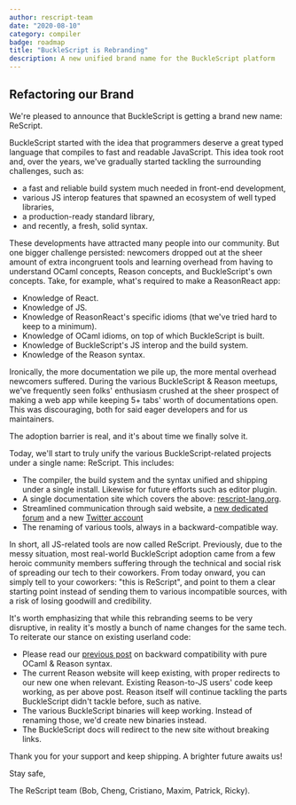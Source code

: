 ```yaml
---
author: rescript-team
date: "2020-08-10"
category: compiler
badge: roadmap
title: "BuckleScript is Rebranding"
description: A new unified brand name for the BuckleScript platform
---
```


## Refactoring our Brand

We're pleased to announce that BuckleScript is getting a brand new name: ReScript.

BuckleScript started with the idea that programmers deserve a great typed language that compiles to fast and readable JavaScript. This idea took root and, over the years, we've gradually started tackling the surrounding challenges, such as:
- a fast and reliable build system much needed in front-end development, 
- various JS interop features that spawned an ecosystem of well typed libraries,
- a production-ready standard library,
- and recently, a fresh, solid syntax.

These developments have attracted many people into our community. But one bigger challenge persisted: newcomers dropped out at the sheer amount of extra incongruent tools and learning overhead from having to understand OCaml concepts, Reason concepts, and BuckleScript's own concepts. Take, for example, what's required to make a ReasonReact app:
- Knowledge of React.
- Knowledge of JS.
- Knowledge of ReasonReact's specific idioms (that we've tried hard to keep to a minimum).
- Knowledge of OCaml idioms, on top of which BuckleScript is built.
- Knowledge of BuckleScript's JS interop and the build system.
- Knowledge of the Reason syntax.

Ironically, the more documentation we pile up, the more mental overhead newcomers suffered. During the various BuckleScript & Reason meetups, we've frequently seen folks' enthusiasm crushed at the sheer prospect of making a web app while keeping 5+ tabs' worth of documentations open. This was discouraging, both for said eager developers and for us maintainers. 

The adoption barrier is real, and it's about time we finally solve it.

Today, we'll start to truly unify the various BuckleScript-related projects under a single name: ReScript. This includes:
- The compiler, the build system and the syntax unified and shipping under a single install. Likewise for future efforts such as editor plugin.
- A single documentation site which covers the above: [rescript-lang.org](https://rescript-lang.org).
- Streamlined communication through said website, a [new dedicated forum](https://forum.rescript-lang.org) and a new [Twitter account](http://twitter.com/rescriptlang)
- The renaming of various tools, always in a backward-compatible way.

In short, all JS-related tools are now called ReScript. Previously, due to the messy situation, most real-world BuckleScript adoption came from a few heroic community members suffering through the technical and social risk of spreading our tech to their coworkers. From today onward, you can simply tell to your coworkers: "this is ReScript", and point to them a clear starting point instead of sending them to various incompatible sources, with a risk of losing goodwill and credibility.

It's worth emphasizing that while this rebranding seems to be very disruptive, in reality it's mostly a bunch of name changes for the same tech. To reiterate our stance on existing userland code:
- Please read our [previous post](https://reasonml.org/blog/a-note-on-bucklescripts-future-commitments) on backward compatibility with pure OCaml & Reason syntax.
- The current Reason website will keep existing, with proper redirects to our new one when relevant. Existing Reason-to-JS users' code keep working, as per above post. Reason itself will continue tackling the parts BuckleScript didn't tackle before, such as native.
- The various BuckleScript binaries will keep working. Instead of renaming those, we'd create new binaries instead.
- The BuckleScript docs will redirect to the new site without breaking links.

Thank you for your support and keep shipping. A brighter future awaits us!

Stay safe,

The ReScript team (Bob, Cheng, Cristiano, Maxim, Patrick, Ricky).
